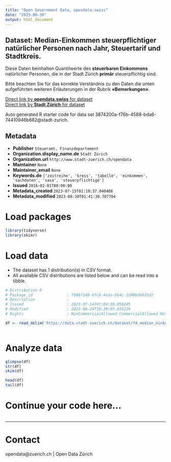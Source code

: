 ```yaml
---
title: "Open Government Data, opendata.swiss"
date: "2023-08-30"
output: html_document
---
```


## Dataset: Median-Einkommen steuerpflichtiger natürlicher Personen nach Jahr, Steuertarif und Stadtkreis.

Diese Daten beinhalten Quantilwerte des **steuerbaren Einkommens** natürlicher Personen, die in der Stadt Zürich **primär** steuerpflichtig sind. 

Bitte beachten Sie für das korrekte Verständnis zu den Daten die unten aufgeführten weiteren Erläuterungen in der Rubrik **«Bemerkungen»**.



[Direct link by **opendata.swiss** for dataset](https://opendata.swiss/de/dataset/median-einkommen-steuerpflichtiger-naturlicher-personen-nach-jahr-steuertarif-und-stadtkreis)<br>
[Direct link by **Stadt Zürich** for dataset](https://data.stadt-zuerich.ch/dataset/fd_median_einkommen_kreis_od1007)

Auto generated R starter code for data set 3874200a-f76b-4588-bda6-74410946b682@stadt-zurich.

## Metadata

- **Publisher** `Steueramt, Finanzdepartement`
- **Organization.display_name.de** `Stadt Zürich`
- **Organization.url** `http://www.stadt-zuerich.ch/opendata`
- **Maintainer** `None`
- **Maintainer_email** `None`
- **Keywords.de** `['zeitreihe', 'kreis', 'tabelle', 'einkommen', 'sachdaten', 'sasa', 'steuerpflichtige']`
- **Issued** `2016-02-01T00:00:00`
- **Metadata_created** `2023-07-15T01:10:37.040488`
- **Metadata_modified** `2023-08-30T01:41:30.707704`


# Load packages

```r

library(tidyverse)
library(skimr)

```

# Load data

-   The dataset has 1 distribution(s) in CSV format.
-   All available CSV distributions are listed below and can be read into a tibble.

```r

# Distribution 0
# Package_id               : f9667180-6fc8-4a1e-bb4c-2a98bde633d2
# Description              : 
# Issued                   : 2023-07-14T07:04:30.958245
# Modified                 : 2023-08-29T19:39:07.655229
# Rights                   : NonCommercialAllowed-CommercialAllowed-ReferenceNotRequired

df <- read_delim('https://data.stadt-zuerich.ch/dataset/fd_median_einkommen_kreis_od1007/download/WIR100OD1007.csv')



```

# Analyze data

```r

glimpse(df)
str(df)
skim(df)

head(df)
tail(df)

```

# Continue your code here...

```r

```

------------------------------------------------------------------------

# Contact

opendata@zuerich.ch | Open Data Zürich
